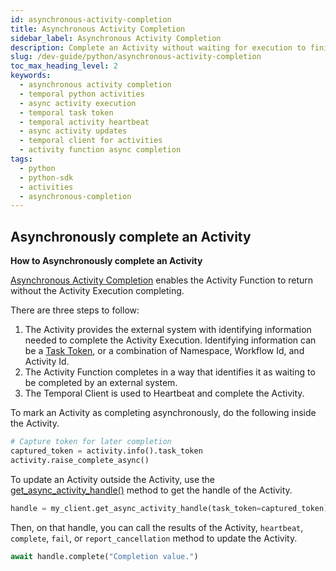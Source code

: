 ```yaml
---
id: asynchronous-activity-completion
title: Asynchronous Activity Completion
sidebar_label: Asynchronous Activity Completion
description: Complete an Activity without waiting for execution to finish, using Temporal Client and Activity Function.
slug: /dev-guide/python/asynchronous-activity-completion
toc_max_heading_level: 2
keywords:
  - asynchronous activity completion
  - temporal python activities
  - async activity execution
  - temporal task token
  - temporal activity heartbeat
  - async activity updates
  - temporal client for activities
  - activity function async completion
tags:
  - python
  - python-sdk
  - activities
  - asynchronous-completion
---
```


## Asynchronously complete an Activity

**How to Asynchronously complete an Activity**

[Asynchronous Activity Completion](/activities#asynchronous-activity-completion) enables the Activity Function to return without the Activity Execution completing.

There are three steps to follow:

1. The Activity provides the external system with identifying information needed to complete the Activity Execution.
   Identifying information can be a [Task Token](/activities#task-token), or a combination of Namespace, Workflow Id, and Activity Id.
2. The Activity Function completes in a way that identifies it as waiting to be completed by an external system.
3. The Temporal Client is used to Heartbeat and complete the Activity.

To mark an Activity as completing asynchronously, do the following inside the Activity.

```python
# Capture token for later completion
captured_token = activity.info().task_token
activity.raise_complete_async()
```

To update an Activity outside the Activity, use the [get_async_activity_handle()](https://python.temporal.io/temporalio.client.Client.html#get_async_activity_handle) method to get the handle of the Activity.

```python
handle = my_client.get_async_activity_handle(task_token=captured_token)
```

Then, on that handle, you can call the results of the Activity, `heartbeat`, `complete`, `fail`, or `report_cancellation` method to update the Activity.

```python
await handle.complete("Completion value.")
```
